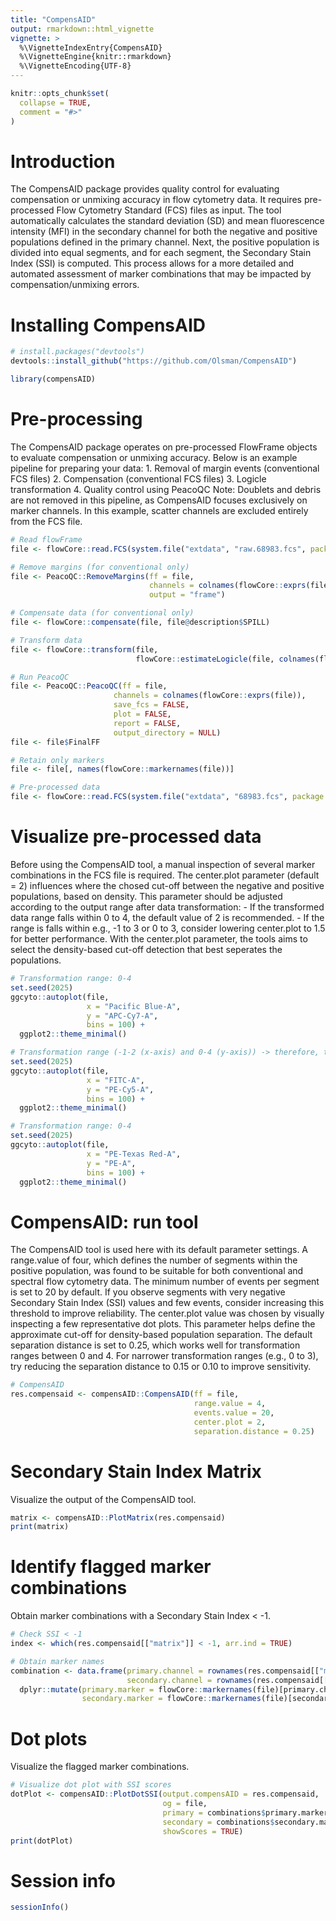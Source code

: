```yaml
---
title: "CompensAID"
output: rmarkdown::html_vignette
vignette: >
  %\VignetteIndexEntry{CompensAID}
  %\VignetteEngine{knitr::rmarkdown}
  %\VignetteEncoding{UTF-8}
---
```


```r
knitr::opts_chunk$set(
  collapse = TRUE,
  comment = "#>"
)
```


# Introduction
The CompensAID package provides quality control for evaluating compensation or unmixing accuracy in flow cytometry data. It requires pre-processed Flow Cytometry Standard (FCS) files as input.
The tool automatically calculates the standard deviation (SD) and mean fluorescence intensity (MFI) in the secondary channel for both the negative and positive populations defined in the primary channel.
Next, the positive population is divided into equal segments, and for each segment, the Secondary Stain Index (SSI) is computed. 
This process allows for a more detailed and automated assessment of marker combinations that may be impacted by compensation/unmixing errors.

# Installing CompensAID
```r
# install.packages("devtools")
devtools::install_github("https://github.com/Olsman/CompensAID")

library(compensAID)
```

# Pre-processing
The CompensAID package operates on pre-processed FlowFrame objects to evaluate compensation or unmixing accuracy. Below is an example pipeline for preparing your data:
1. Removal of margin events (conventional FCS files)
2. Compensation (conventional FCS files)
3. Logicle transformation
4. Quality control using PeacoQC
Note: Doublets and debris are not removed in this pipeline, as CompensAID focuses exclusively on marker channels. In this example, scatter channels are excluded entirely from the FCS file.
```r
# Read flowFrame
file <- flowCore::read.FCS(system.file("extdata", "raw.68983.fcs", package = "compensAID"))

# Remove margins (for conventional only)
file <- PeacoQC::RemoveMargins(ff = file,
                               channels = colnames(flowCore::exprs(file)),
                               output = "frame")

# Compensate data (for conventional only)
file <- flowCore::compensate(file, file@description$SPILL)

# Transform data 
file <- flowCore::transform(file,
                            flowCore::estimateLogicle(file, colnames(flowCore::keyword(file)$SPILL)))

# Run PeacoQC
file <- PeacoQC::PeacoQC(ff = file,
                       channels = colnames(flowCore::exprs(file)),
                       save_fcs = FALSE,
                       plot = FALSE,
                       report = FALSE,
                       output_directory = NULL)
file <- file$FinalFF

# Retain only markers
file <- file[, names(flowCore::markernames(file))]

# Pre-processed data 
file <- flowCore::read.FCS(system.file("extdata", "68983.fcs", package = "compensAID"))
```

# Visualize pre-processed data
Before using the CompensAID tool, a manual inspection of several marker combinations in the FCS file is required.
The center.plot parameter (default = 2) influences where the chosed cut-off between the negative and positive populations, based on density. This parameter should be adjusted according to the output range after data transformation:
- If the transformed data range falls within 0 to 4, the default value of 2 is recommended.
- If the range is falls within e.g., -1 to 3 or 0 to 3, consider lowering center.plot to 1.5 for better performance.
With the center.plot parameter, the tools aims to select the density-based cut-off detection that best seperates the populations. 
```r
# Transformation range: 0-4
set.seed(2025)
ggcyto::autoplot(file, 
                 x = "Pacific Blue-A",
                 y = "APC-Cy7-A",
                 bins = 100) +
  ggplot2::theme_minimal()

# Transformation range (-1-2 (x-axis) and 0-4 (y-axis)) -> therefore, transformation range: 0-4
set.seed(2025)
ggcyto::autoplot(file, 
                 x = "FITC-A",
                 y = "PE-Cy5-A",
                 bins = 100) +
  ggplot2::theme_minimal()

# Transformation range: 0-4
set.seed(2025)
ggcyto::autoplot(file, 
                 x = "PE-Texas Red-A",
                 y = "PE-A",
                 bins = 100) +
  ggplot2::theme_minimal()
```


# CompensAID: run tool
The CompensAID tool is used here with its default parameter settings. A range.value of four, which defines the number of segments within the positive population, was found to be suitable for both conventional and spectral flow cytometry data.
The minimum number of events per segment is set to 20 by default. If you observe segments with very negative Secondary Stain Index (SSI) values and few events, consider increasing this threshold to improve reliability.
The center.plot value was chosen by visually inspecting a few representative dot plots. This parameter helps define the approximate cut-off for density-based population separation.
The default separation distance is set to 0.25, which works well for transformation ranges between 0 and 4. For narrower transformation ranges (e.g., 0 to 3), try reducing the separation distance to 0.15 or 0.10 to improve sensitivity.
```r
# CompensAID
res.compensaid <- compensAID::CompensAID(ff = file, 
                                         range.value = 4,
                                         events.value = 20,
                                         center.plot = 2,
                                         separation.distance = 0.25)
```

# Secondary Stain Index Matrix
Visualize the output of the CompensAID tool.
```r
matrix <- compensAID::PlotMatrix(res.compensaid)
print(matrix)
```

# Identify flagged marker combinations 
Obtain marker combinations with a Secondary Stain Index < -1.
```r
# Check SSI < -1
index <- which(res.compensaid[["matrix"]] < -1, arr.ind = TRUE)

# Obtain marker names
combination <- data.frame(primary.channel = rownames(res.compensaid[["matrix"]])[index[, "col"]],
                          secondary.channel = rownames(res.compensaid[["matrix"]])[index[, "row"]]) %>%
  dplyr::mutate(primary.marker = flowCore::markernames(file)[primary.channel],
                secondary.marker = flowCore::markernames(file)[secondary.channel])
```

# Dot plots
Visualize the flagged marker combinations.
```r
# Visualize dot plot with SSI scores
dotPlot <- compensAID::PlotDotSSI(output.compensAID = res.compensaid,
                                  og = file,
                                  primary = combinations$primary.marker[1],
                                  secondary = combinations$secondary.marker[1],
                                  showScores = TRUE)
print(dotPlot)
```

# Session info
```r
sessionInfo()
```
